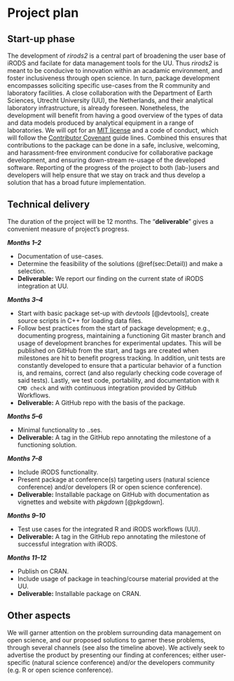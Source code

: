 # Project plan

## Start-up phase {#sec:Start}

The development of *rirods2* is a central part of broadening the user base of iRODS and facilate for data management tools for the UU. Thus *rirods2* is meant to be conducive to innovation within an acadamic environment, and foster inclusiveness through open science. In turn, package development encompasses soliciting specific use-cases from the R community and laboratory facilities. A close collaboration with the Department of Earth Sciences, Utrecht University (UU), the Netherlands, and their analytical laboratory infrastructure, is already foreseen. Nonetheless, the development will benefit from having a good overview of the types of data and data models produced by analytical equipment in a range of laboratories. We will opt for an [MIT license](https://opensource.org/licenses/MIT) and a code of conduct, which will follow the [Contributor Covenant](https://www.contributor-covenant.org/) guide lines. Combined this ensures that contributions to the package can be done in a safe, inclusive, welcoming, and harassment-free environment conducive for collaborative package development, and ensuring down-stream re-usage of the developed software. Reporting of the progress of the project to both (lab-)users and developers will help ensure that we stay on track and thus develop a solution that has a broad future implementation.

<!-- The licensing could possibly constrain the integration of some C++ libraries.  -->

<!--
Covering the planning phase, this section should provide a relatively detailed plan of how work will start on the project. This section is important because projects need to get up and running quickly.


 - [ ] Setting up collaboration platform inc. code for contributors etc.
 - [ ] Licence decisions
 - [ ] Reporting framework
-->


## Technical delivery {#sec:Technical}

The duration of the project will be 12 months. The "**deliverable**" gives a convenient measure of project's progress.

***Months 1--2***

- Documentation of use-cases.
- Determine the feasibility of the solutions (\@ref(sec:Detail)) and make a selection.
- **Deliverable:** We report our finding on the current state of iRODS integration at UU.

***Months 3--4***

- Start with basic package set-up with *devtools* [@devtools], create source scripts in C++ for loading data files.
- Follow best practices from the start of package development; e.g., documenting progress, maintaining a functioning Git master branch and usage of development branches for experimental updates. This will be published on GitHub from the start, and tags are created when milestones are hit to benefit progress tracking. In addition, unit tests are constantly developed to ensure that a particular behavior of a function is, and remains, correct (and also regularly checking code coverage of said tests). Lastly, we test code, portability, and documentation with `R CMD check` and with continuous integration provided by GitHub Workflows.
- **Deliverable:** A GitHub repo with the basis of the package.

***Months 5--6***

- Minimal functionality to ..ses.
- **Deliverable:** A tag in the GitHub repo annotating the milestone of a functioning solution.

***Months 7--8***

- Include iRODS functionality.
- Present package at conference(s) targeting users (natural science conference) and/or developers (R or open science conference).
- **Deliverable:** Installable package on GitHub with documentation as vignettes and website with *pkgdown* [@pkgdown].

***Months 9--10***

- Test use cases for the integrated R and iRODS workflows (UU).
- **Deliverable:** A tag in the GitHub repo annotating the milestone of successful integration with iRODS.

***Months 11--12***

- Publish on CRAN.
- Include usage of package in teaching/course material provided at the UU.
- **Deliverable:** Installable package on CRAN.

<!--
Covering the actual delivery of the project this section should provide at least a high-level the implementation. 

Including target dates is really important as you need to be committed and the ISC need to have a means of tracking delivery
-->

## Other aspects

We will garner attention on the problem surrounding data management on open science, and our proposed solutions to garner these problems, through several channels (see also the timeline above). We actively seek to advertise the product by presenting our finding at conferences; either user-specific (natural science conference) and/or the developers community (e.g. R or open science conference).

<!--
Covering non-technical activities like on-going publicity, paper preparation, discussion groups etc. that might be required to facilitate successful delivery of the project.

 - [ ] Announcement post
 - [ ] Delivery blog post
 - [ ] Twitter
 - [ ] UseR!
 - [ ] ISC meetings
-->
